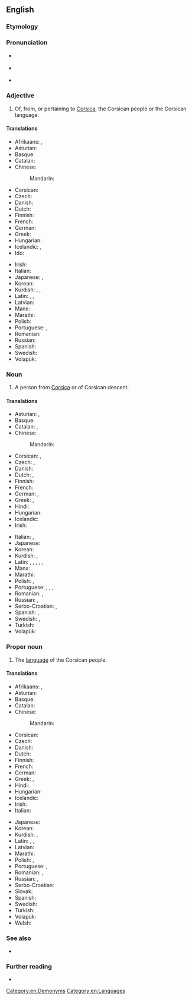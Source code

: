 ==English==
{{interwiktionary|code=co}}
{{wikipedia}}

===Etymology===
{{affix|en|Corsica|-an}}

===Pronunciation===
* {{a|UK}} {{IPA|/ˈkɔːsɪkən/|lang=en}}
* {{a|US}} {{IPA|/ˈkɔːɹsɪkən/|lang=en}}
* {{audio|en-us-Corsican.ogg|Audio (US)|lang=en}}

===Adjective===
{{en-adj|-}}

# Of, from, or pertaining to [[Corsica]], the Corsican people or the Corsican language.

====Translations====
{{trans-top|of, from, or pertaining to Corsica}}
* Afrikaans: {{t+|af|Korsikaans}}, {{t+|af|Corsicaans}}
* Asturian: {{t|ast|corsu}}
* Basque: {{t|eu|korsikar}}
* Catalan: {{t+|ca|cors}}
* Chinese:
*: Mandarin: {{t|cmn|科西嘉的|tr=Kēxījiā de|sc=Hani}}
* Corsican: {{t+|co|corsu}}
* Czech: {{t+|cs|korsický}}
* Danish: {{t|da|korsikansk}}
* Dutch: {{t+|nl|Corsicaans}}
* Finnish: {{t|fi|korsikalainen}}
* French: {{t+|fr|corse}}
* German: {{t|de|korsisch}}
* Greek: {{t|el|κορσικανικός|sc=Grek}}
* Hungarian: {{t+|hu|korzikai}}
* Icelandic: {{t|is|korsískur|m}}, {{t|is|korsíkanskur|m}}
* Ido: {{t+|io|Korsikano}}
{{trans-mid}}
* Irish: {{t|ga|Corsacach}}
* Italian: {{t+|it|corso}}
* Japanese: {{t|ja|コルシカの|tr=Korushika no|sc=Jpan}}, {{t|ja|コルシカ島の|tr=Korushika-tō no|sc=Jpan}}
* Korean: {{t|ko|코르시카의|tr=Koreusika-ui|sc=Kore}}
* Kurdish: {{t+|ku|korsîkî|sc=ku-Arab}}, {{t+|ku|korsîkayî|sc=ku-Arab}}, {{t+|ku|korsîkayîtî|sc=ku-Arab}}
* Latin: {{t|la|corsus}}, {{t|la|corsicus}}, {{t|la|corsicanus}}
* Latvian: {{t|lv|korsikāņu}}
* Manx: {{t|gv|Corsickagh}}
* Marathi: {{t|mr|कॉर्सिकन|sc=Deva}}
* Polish: {{t+|pl|korsykański}}
* Portuguese: {{t+|pt|córsico}}, {{t+|pt|corso}}
* Romanian: {{t|ro|corsican}}
* Russian: {{t+|ru|корсика́нский|sc=Cyrl}}
* Spanish: {{t+|es|corso}}
* Swedish: {{t|sv|korsikansk}}
* Volapük: {{t|vo|Korsikeänik}}
{{trans-bottom}}

===Noun===
{{en-noun}}

# A person from [[Corsica]] or of Corsican descent.

====Translations====
{{trans-top|person from Corsica or of Corsican descent}}
* Asturian: {{t|ast|corsu|m}}, {{t|ast|corsa|f}}
* Basque: {{t|eu|korsikar}}
* Catalan: {{t+|ca|cors|m}}, {{t+|ca|corsa|f}}
* Chinese:
*:Mandarin: {{t|cmn|科西嘉人|tr=Kēxījiā rén|sc=Hani}}
* Corsican: {{t+|co|corsu|m}}, {{t+|co|corsa|f}}
* Czech: {{t|cs|Korsičan|m}}, {{t|cs|Korsičanka|f}}
* Danish: {{t|da|korsikaner|c}}
* Dutch: {{t+|nl|Corsicaan|m}}, {{t+|nl|Corsicaanse|f}}
* Finnish: {{t|fi|korsikalainen}}
* French: {{t+|fr|Corse|m|f}}
* German: {{t+|de|Korse|m}}, {{t|de|Korsin|f}}
* Greek: {{t|el|Κορσικανός|m|sc=Grek}}, {{t|el|Κορσικανή|f|sc=Grek}}
* Hindi: {{t+|hi|कोर्सिकन|f|sc=Deva}}
* Hungarian: {{t+|hu|korzikai}}
* Icelandic: {{t|is|korsíkubúi|m}}
* Irish: {{t|ga|Corsacach|m}}
{{trans-mid}}
* Italian: {{t+|it|corso|m}}, {{t+|it|corsa|f}}
* Japanese: {{t|ja|コルシカ人|tr=Korushika-jin|sc=Jpan}}
* Korean: {{t|ko|코르시카인|tr=Koreusika-in|sc=Kore}}
* Kurdish: {{t+|ku|korsîkayî|m|f|sc=ku-Arab}}, {{t+|ku|korsîkayîtî|m|f|sc=ku-Arab}}
* Latin: {{t|la|Corsus|m}}, {{t|la|Corsa|f}}, {{t|la|Corsicus|m}}, {{t+|la|Corsica|f}}, {{t|la|Corsicanus|m}}, {{t|la|Corsicana|f}}
* Manx: {{t|gv|Corsickagh|m}}
* Marathi: {{t|mr|कॉर्सिकन|sc=Deva}}
* Polish: {{t|pl|Korsykanin|m}}, {{t|pl|Korsykanka|f}}
* Portuguese: {{t+|pt|córsico|m}}, {{t|pt|córsica|f}}, {{t+|pt|corso|m}}, {{t+|pt|corsa|f}}
* Romanian: {{t|ro|corsican|m}}, {{t+|ro|corsicană|f}}
* Russian: {{t+|ru|корсика́нец|m}}, {{t+|ru|корсика́нка|f}}
* Serbo-Croatian: {{t+|sh|Korzikanac|m}}, {{t|sh|Korzikanka|f}}
* Spanish: {{t+|es|corso|m}}, {{t|es|corsa|f}}
* Swedish: {{t|sv|korsikan|m}}, {{t+|sv|korsikanska|f}}
* Turkish: {{t|tr|Korsikalı}}
* Volapük: {{t|vo|Korsikeänan}}
{{trans-bottom}}

===Proper noun===
{{en-proper noun}}

# The [[language]] of the Corsican people.

====Translations====
{{trans-top|language}}
* Afrikaans: {{t+|af|Korsikaans}}, {{t+|af|Corsicaans}}
* Asturian: {{t|ast|corsu|m}}
* Basque: {{t+|eu|korsikera}}
* Catalan: {{t+|ca|cors|m}}
* Chinese:
*: Mandarin: {{t|cmn|科西嘉語|tr=Kēxījiā yǔ|sc=Hani}}
* Corsican: {{t+|co|corsu|m}}
* Czech: {{t|cs|korsičtina|f}}
* Danish: {{t|da|korsikansk}}
* Dutch: {{t+|nl|Corsicaans|n}}
* Finnish: {{t+|fi|korsika}}
* French: {{t+|fr|corse|m}}
* German: {{t+|de|Korsisch|n}}
* Greek: {{t|el|κορσικανική γλώσσα|f|sc=Grek}}, {{t+|el|κορσικανικά|n-p|sc=Grek}}
* Hindi: {{t+|hi|कोर्सिकन|f|sc=Deva}}
* Hungarian: {{t+|hu|korzikai}}
* Icelandic: {{t|is|korsíska|f}}
* Irish: {{t|ga|Corsaicis|f}}
* Italian: {{t+|it|corso|m}}
{{trans-mid}}
* Japanese: {{t+|ja|コルシカ語|tr=Korushika-go|sc=Jpan}}
* Korean: {{t|ko|코르시카어|tr=Koreusika-eo|sc=Kore}}
* Kurdish: {{t+|ku|korsîkayî|f|sc=ku-Arab}}, {{t+|ku|korsîkayîtî|f|sc=ku-Arab}}
* Latin: {{t|la|Corsa|f}}, {{t+|la|Corsica|f}}, {{t|la|lingua Corsica|f}}
* Latvian: {{t|lv|korsikāņu valoda|f}}
* Marathi: {{t|mr|कॉर्सिकन|f|tr=kǒrsikana|sc=Deva}}
* Polish: {{t|pl|język korsykański|m}}, {{t+|pl|korsykański|m}}
* Portuguese: {{t+|pt|córsico|m}}, {{t+|pt|corso|m}}
* Romanian: {{t+|ro|corsicană|f}}, {{t|ro|limba corsicană|f}}
* Russian: {{t+|ru|корсика́нский|m|sc=Cyrl}}, {{t|ru|корсика́нский язы́к|m|sc=Cyrl}}
* Serbo-Croatian: {{t+|sh|korzički}}
* Slovak: {{t|sk|korziščina|f}}
* Spanish: {{t+|es|corso|m}}
* Swedish: {{t+|sv|korsikanska|c}}
* Turkish: {{t+|tr|Korsikaca}}
* Volapük: {{t|vo|Korsikeänapük}}
* Welsh: {{t|cy|Corseg}}
{{trans-bottom}}

===See also===
* {{langcat|co}}

===Further reading===
* {{ISO 639|link=Ethnologue|1code=co|code=cos}}

[[Category:en:Demonyms]]
[[Category:en:Languages]]